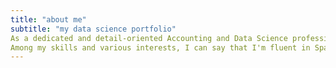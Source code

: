 ```yaml
---
title: "about me"
subtitle: "my data science portfolio"
As a dedicated and detail-oriented Accounting and Data Science professional, I am pursuing a Bachelor of Science in Accounting with a Certificate in Data Science at Brigham Young University–Idaho, boasting a perfect 4.0 GPA. My academic journey is distinguished by a Thomas E. Ricks academic achievement scholarship and active participation in leadership roles, including serving as a Heber J. Grant Mentor. 
Among my skills and various interests, I can say that I'm fluent in Spanish, I am also an apprentice ballet dancer, and I'm continuously expanding my knowledge in data and accounting systems with skills in MS Excel, Python, MySQL, Tableau, PowerBI, QBO, Drake, and Idea.
---
```




